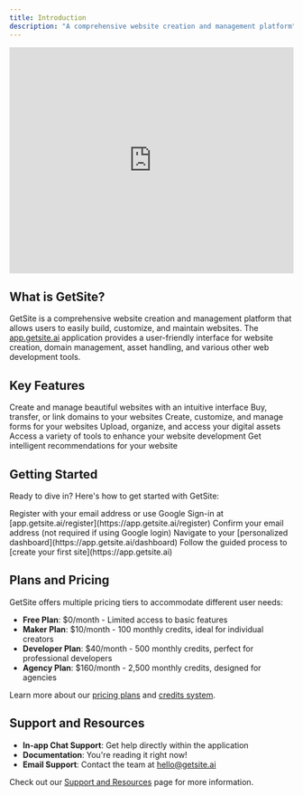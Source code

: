 ```yaml
---
title: Introduction
description: "A comprehensive website creation and management platform"
---
```


<iframe
  width="100%"
  height="400"
  src="https://www.youtube.com/embed/jE7ZNxRiFT8"
  title="GetSite App Video"
  frameBorder="0"
  allow="accelerometer; autoplay; clipboard-write; encrypted-media; gyroscope; picture-in-picture"
  allowFullScreen
></iframe>

## What is GetSite?

GetSite is a comprehensive website creation and management platform that allows users to easily build, customize, and maintain websites. The [app.getsite.ai](https://app.getsite.ai) application provides a user-friendly interface for website creation, domain management, asset handling, and various other web development tools.

## Key Features

<CardGroup cols={2}>
  <Card
    title="Website Creation"
    icon="browser"
    href="/features/website-creation"
  >
    Create and manage beautiful websites with an intuitive interface
  </Card>
  <Card
    title="Domain Management"
    icon="globe"
    href="/features/domain-management"
  >
    Buy, transfer, or link domains to your websites
  </Card>
  <Card title="Form Handling" icon="wpforms" href="/features/form-handling">
    Create, customize, and manage forms for your websites
  </Card>
  <Card
    title="Asset Management"
    icon="images"
    href="/features/asset-management"
  >
    Upload, organize, and access your digital assets
  </Card>
  <Card title="Tools Suite" icon="toolbox" href="/features/tools-suite">
    Access a variety of tools to enhance your website development
  </Card>
  <Card title="AI Chat Assistance" icon="robot" href="/features/ai-chat">
    Get intelligent recommendations for your website
  </Card>
</CardGroup>

## Getting Started

Ready to dive in? Here's how to get started with GetSite:

<Steps>
  <Step title="Create an Account">
    Register with your email address or use Google Sign-in at
    [app.getsite.ai/register](https://app.getsite.ai/register)
  </Step>
  <Step title="Verify Your Email">
    Confirm your email address (not required if using Google login)
  </Step>
  <Step title="Access Dashboard">
    Navigate to your [personalized dashboard](https://app.getsite.ai/dashboard)
  </Step>
  <Step title="Create Your First Website">
    Follow the guided process to [create your first
    site](https://app.getsite.ai)
  </Step>
</Steps>

## Plans and Pricing

GetSite offers multiple pricing tiers to accommodate different user needs:

- **Free Plan**: $0/month - Limited access to basic features
- **Maker Plan**: $10/month - 100 monthly credits, ideal for individual creators
- **Developer Plan**: $40/month - 500 monthly credits, perfect for professional developers
- **Agency Plan**: $160/month - 2,500 monthly credits, designed for agencies

Learn more about our [pricing plans](/pricing/plans) and [credits system](/pricing/credits).

## Support and Resources

- **In-app Chat Support**: Get help directly within the application
- **Documentation**: You're reading it right now!
- **Email Support**: Contact the team at [hello@getsite.ai](mailto:hello@getsite.ai)

Check out our [Support and Resources](/resources/support) page for more information.

